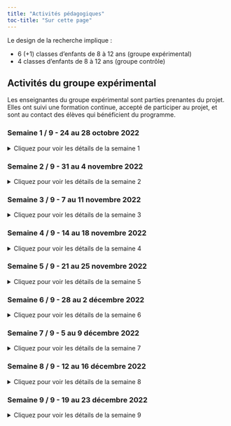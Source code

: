 ```yaml
---
title: "Activités pédagogiques"
toc-title: "Sur cette page"
---
```


Le design de la recherche implique : 

- 6 (+1) classes d'enfants de 8 à 12 ans (groupe expérimental)
- 4 classes d'enfants de 8 à 12 ans (groupe contrôle)

## Activités du groupe expérimental

Les enseignantes du groupe expérimental sont parties prenantes du projet. Elles ont suivi une formation continue, accepté de participer au projet, et sont au contact des élèves qui bénéficient du programme.

### Semaine 1 / 9 - 24 au 28 octobre 2022

<details>
  <summary>Cliquez pour voir les détails de la semaine 1</summary>
#### Intention générale de la semaine :

**Découvrir les 24 forces pour percevoir la diversité de nos ressources**

#### Message-clé de la semaine : 

*"On a toutes et tous 24 forces plus ou moins intenses. Comme on est tous différents, chacun a son propre mélange d'intensité de forces. Ce qui est important, c'est de savoir les repérer pour les utiliser."*

#### Moyens pour y parvenir :

- Présenter le vocabulaire des 24 forces
- Donner des exemples de personnes dont les actions permettent de repérer des forces (Superman est modeste, etc)
- Donner un exemple observé par l'enseignante en classe en l'associant à un moment ("j'ai repéré de la prudence dans notre classe au moment où vous avez commencé la fiche, ...")
- Petit-à-petit donner les actions en lien avec les forces ("j'ai repéré de la prudence dans notre classe au moment où vous avez commencé la fiche : des élèves ont retourné la feuille pour vérifier si quelque chose devait être fait au verso.")

#### Exemples d'activités concrètes tirées du matériel : 

- Une personne est désignée pour venir devant la classe et penser à une force. Le reste de la classe va devoir deviner de quelle force il s’agit en posant des questions.
- Recevoir une situation dans laquelle une force est utilisée. En groupe, lire la situation et identifier les forces qui sont présentes. 

#### Temps total à consacrer :

environ 60 min en 1 ou plusieurs moments

#### Conseils : 

- Montrez aux élèves que vous savez repérer des forces en classe.
- Soyez toujours en lien avec des actions.
- Insistez sur le fait que chaque élève a son "cocktail" des forces et qu'il apporte du positif à la classe.

</details>

### Semaine 2 / 9 - 31 au 4 novembre 2022

<details>
  <summary>Cliquez pour voir les détails de la semaine 2</summary>
#### Intention générale de la semaine :

**Découvrir les 24 forces pour percevoir la diversité de nos ressources**

#### Message-clé de la semaine : 

*"Dans notre classe, il y a plein de forces qui émergent et nous aident à être bien ensemble et bien travailler."*

#### Moyens pour y parvenir :

- Donner un exemple observé par l'enseignante en classe en suscitant peu à peu la réflexion aux élèves ("j'ai repéré de la prudence pendant la pause. Savez-vous ce que j'ai vu ?")
- Utiliser les FAB de **Fabrice Dini** : (1) l'action - (2) la force - (3) le bienfait ("quand tu as laissé parler ton camarade, tu as fait preuve de maîtrise de soi et ça a amené du calme en classe.")
- Observer des situations "fictives" ou "passées" de vie de classe pour identifier les forces permettant de soutenir les solutions (résolution de conflits, aide au travail, ...)

#### Exemples d'activités concrètes tirées du matériel : 

- ...
- ...

#### Temps total à consacrer :

environ 60 min en 1 ou plusieurs moments

#### Conseils : 

- Prenez encore une grande place dans cette semaine pour être exemplaire et faciliter le modelage chez les élèves.
- ...

</details>

### Semaine 3 / 9 - 7 au 11 novembre 2022

<details>
  <summary>Cliquez pour voir les détails de la semaine 3</summary>
#### Intention générale de la semaine :

**intention**

#### Message-clé de la semaine : 

*"Message."*

#### Moyens pour y parvenir :

- ...
- ...

#### Exemples d'activités concrètes tirées du matériel : 

- ...
- ...

#### Temps total à consacrer :

environ 60 min en 1 ou plusieurs moments

#### Conseils : 

- ...
- ...

</details>

### Semaine 4 / 9 - 14 au 18 novembre 2022

<details>
  <summary>Cliquez pour voir les détails de la semaine 4</summary>
#### Intention générale de la semaine :

**intention**

#### Message-clé de la semaine : 

*"Message."*

#### Moyens pour y parvenir :

- ...
- ...

#### Exemples d'activités concrètes tirées du matériel : 

- ...
- ...

#### Temps total à consacrer :

environ 60 min en 1 ou plusieurs moments

#### Conseils : 

- ...
- ...

</details>

### Semaine 5 / 9 - 21 au 25 novembre 2022

<details>
  <summary>Cliquez pour voir les détails de la semaine 5</summary>
#### Intention générale de la semaine :

**intention**

#### Message-clé de la semaine : 

*"Message."*

#### Moyens pour y parvenir :

- ...
- ...

#### Exemples d'activités concrètes tirées du matériel : 

- ...
- ...

#### Temps total à consacrer :

environ 60 min en 1 ou plusieurs moments

#### Conseils : 

- ...
- ...

</details>

### Semaine 6 / 9 - 28 au 2 décembre 2022

<details>
  <summary>Cliquez pour voir les détails de la semaine 6</summary>
#### Intention générale de la semaine :

**intention**

#### Message-clé de la semaine : 

*"Message."*

#### Moyens pour y parvenir :

- ...
- ...

#### Exemples d'activités concrètes tirées du matériel : 

- ...
- ...

#### Temps total à consacrer :

environ 60 min en 1 ou plusieurs moments

#### Conseils : 

- ...
- ...

</details>

### Semaine 7 / 9 - 5 au 9 décembre 2022

<details>
  <summary>Cliquez pour voir les détails de la semaine 7</summary>
#### Intention générale de la semaine :

**intention**

#### Message-clé de la semaine : 

*"Message."*

#### Moyens pour y parvenir :

- ...
- ...

#### Exemples d'activités concrètes tirées du matériel : 

- ...
- ...

#### Temps total à consacrer :

environ 60 min en 1 ou plusieurs moments

#### Conseils : 

- ...
- ...

</details>

### Semaine 8 / 9 - 12 au 16 décembre 2022

<details>
  <summary>Cliquez pour voir les détails de la semaine 8</summary>
#### Intention générale de la semaine :

**intention**

#### Message-clé de la semaine : 

*"Message."*

#### Moyens pour y parvenir :

- ...
- ...

#### Exemples d'activités concrètes tirées du matériel : 

- ...
- ...

#### Temps total à consacrer :

environ 60 min en 1 ou plusieurs moments

#### Conseils : 

- ...
- ...

</details>

### Semaine 9 / 9 - 19 au 23 décembre 2022

<details>
  <summary>Cliquez pour voir les détails de la semaine 9</summary>
#### Intention générale de la semaine :

**intention**

#### Message-clé de la semaine : 

*"Message."*

#### Moyens pour y parvenir :

- ...
- ...

#### Exemples d'activités concrètes tirées du matériel : 

- ...
- ...

#### Temps total à consacrer :

environ 60 min en 1 ou plusieurs moments

#### Conseils : 

- ...
- ...

</details>
